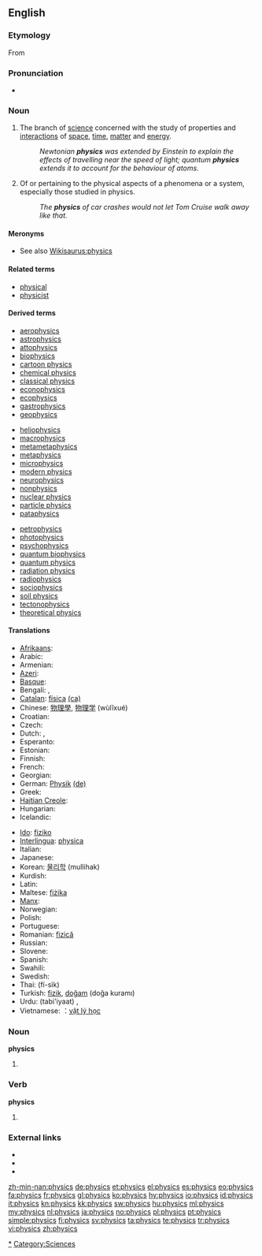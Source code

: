 ==English==
{{wikipedia}}

===Etymology===
From {{etyl|grc}} {{term|φυσικός||natural|tr=phusikos|lang=grc|sc=polytonic}}

===Pronunciation===
* {{IPA|/ˈfɪz.ɪks/}}

===Noun===
{{en-noun|-}}

# The branch of [[science]] concerned with the study of properties and [[interaction]]s of [[space]], [[time]], [[matter]] and [[energy]].
#: ''Newtonian '''physics''' was extended by Einstein to explain the effects of travelling near the speed of light; quantum '''physics''' extends it to account for the behaviour of atoms.''
# Of or pertaining to the physical aspects of a phenomena or a system, especially those studied in physics.
#: ''The '''physics''' of car crashes would not let Tom Cruise walk away like that.''

====Meronyms====
* See also [[Wikisaurus:physics]]

====Related terms====
* [[physical]]
* [[physicist]]

====Derived terms====
{{top3}}
*[[aerophysics]]
*[[astrophysics]]
*[[attophysics]]
*[[biophysics]]
*[[cartoon physics]]
*[[chemical physics]]
*[[classical physics]]
*[[econophysics]]
*[[ecophysics]]
*[[gastrophysics]]
*[[geophysics]]
{{mid3}}
*[[heliophysics]]
*[[macrophysics]]
*[[metametaphysics]]
*[[metaphysics]]
*[[microphysics]]
*[[modern physics]]
*[[neurophysics]]
*[[nonphysics]]
*[[nuclear physics]]
*[[particle physics]]
*[[pataphysics]]
{{mid3}}
*[[petrophysics]]
*[[photophysics]]
*[[psychophysics]]
*[[quantum biophysics]]
*[[quantum physics]]
*[[radiation physics]]
*[[radiophysics]]
*[[sociophysics]]
*[[soil physics]]
*[[tectonophysics]]
*[[theoretical physics]]
{{bottom}}

====Translations====
{{trans-top|branch of science}}
* [[Afrikaans]]: {{t-|af|fisika|xs=Afrikaans}}
* Arabic: {{Arab|[[فيزياء ]]}} {{IPAchar|(fīziya’)}}
* Armenian: {{t-|hy|ֆիզիկա|tr=fizika}}
* [[Azeri]]: {{t+|az|fizika|xs=Azeri}}
* [[Basque]]: {{t+|eu|fisika|xs=Basque}}
* Bengali: {{t|bn|পদার্থবিজ্ঞান |sc=Beng|xs=Bengali}},  {{t|bn|পদার্থবিদ্যা |sc=Beng|xs=Bengali}}
* [[Catalan]]: [[física]] {{f}} [[:ca:física|(ca)]]
* Chinese: [[物理學]], [[物理学]] (wùlĭxué)
* Croatian: {{t-|hr|fizika|f}}
* Czech: {{t+|cs|fyzika|f}}
* Dutch: {{t+|nl|natuurkunde|f}}, {{t+|nl|fysica|f}}
* Esperanto: {{t+|eo|fiziko|xs=Esperanto}}
* Estonian: {{t+|et|füüsika}}
* Finnish: {{t+|fi|fysiikka}}
* French: {{t+|fr|physique|f}}
* Georgian: {{t-|ka|ფიზიკა|tr=pizika|sc=Geor|xs=Georgian}}
* German: [[Physik]] {{f}} [[:de:Physik|(de)]]
* Greek: {{t+|el|φυσική|f|tr=fysikí}}
* [[Haitian Creole]]: {{tø|ht|fizik}}
* Hungarian: {{t+|hu|fizika}}
* Icelandic: {{t+|is|eðlisfræði|f}}
{{trans-mid}}
* [[Ido]]: [[fiziko]]
* [[Interlingua]]: [[physica]] {{f}}
* Italian: {{t+|it|fisica|f}}
* Japanese: {{t+|ja|物理学|tr=butsuri-gaku}}
* Korean: [[물리학]] (mullihak)
* Kurdish: {{ku-Arab|[[فیزیا]]}}
* Latin: {{t-|la|physica|f}}
* Maltese: [[fiżika]] {{f}}
* [[Manx]]: {{t|gv|fishag}}
* Norwegian: {{t+|no|fysikk|m}}
* Polish: {{t+|pl|fizyka|f}}
* Portuguese: {{t+|pt|física|f}}
* Romanian: [[fizică]] {{f}}
* Russian: {{t+|ru|физика|f|tr=fízika}}
* Slovene: {{t+|sl|fizika|f}}
* Spanish: {{t+|es|física|f}}
* Swahili: {{t+|sw|fizikia|xs=Swahili}}
* Swedish: {{t+|sv|fysik|c}}
* Thai: {{t+|th|ฟิสิกส์}} (fí-sìk)
* Turkish: [[fizik]], [[doğam]] (doğa kuramı)
* Urdu: {{ur-Arab|[[طبیعیات]]}} (tabi'iyaat) {{f}}, {{t|ur|Physics|sc=ur-Arab}}
* Vietnamese: ：[[vật lý học]]
{{trans-bottom}}

===Noun===
'''physics'''

# {{plural of|[[physic]]}}

===Verb===
'''physics'''

# {{third-person singular of|[[physic]]}}

===External links===
* {{R:Webster 1913}}
* {{R:Century 1911}}
* {{R:OneLook}}

[[Category:Physics|*]]
[[Category:Sciences]]

[[zh-min-nan:physics]]
[[de:physics]]
[[et:physics]]
[[el:physics]]
[[es:physics]]
[[eo:physics]]
[[fa:physics]]
[[fr:physics]]
[[gl:physics]]
[[ko:physics]]
[[hy:physics]]
[[io:physics]]
[[id:physics]]
[[it:physics]]
[[kn:physics]]
[[kk:physics]]
[[sw:physics]]
[[hu:physics]]
[[ml:physics]]
[[my:physics]]
[[nl:physics]]
[[ja:physics]]
[[no:physics]]
[[pl:physics]]
[[pt:physics]]
[[simple:physics]]
[[fi:physics]]
[[sv:physics]]
[[ta:physics]]
[[te:physics]]
[[tr:physics]]
[[vi:physics]]
[[zh:physics]]